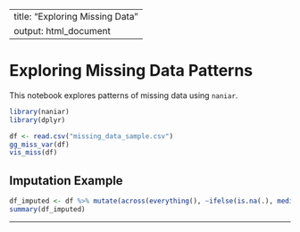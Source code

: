 
---
title: "Exploring Missing Data"
output: html_document
---

# Exploring Missing Data Patterns

This notebook explores patterns of missing data using `naniar`.

```r
library(naniar)
library(dplyr)

df <- read.csv("missing_data_sample.csv")
gg_miss_var(df)
vis_miss(df)
```

## Imputation Example

```r
df_imputed <- df %>% mutate(across(everything(), ~ifelse(is.na(.), median(., na.rm=TRUE), .)))
summary(df_imputed)
```

---
